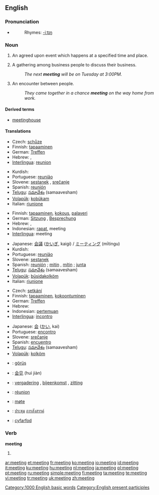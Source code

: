 ==English==

{{rank|physical|spring|troops|897|meeting|corner|spite|built}}

===Pronunciation===
* {{audio|en-us-meeting.ogg|Audio (US)}}
*: Rhymes: [[Rhymes:English:-iːtɪŋ|-iːtɪŋ]]

===Noun===
{{en-noun}}

# {{rfex}} An agreed upon event which happens at a specified time and place.
# A gathering among business people to discuss their business.
#: ''The next '''meeting''' will be on Tuesday at 3:00PM.''
# An encounter between people.
#: ''They came together in a chance '''meeting''' on the way home from work.''

====Derived terms====
* [[meetinghouse]]

====Translations====
{{trans-top|agreed upon event which happens at a specified time and place}}
* Czech: [[schůze]] {{f}}
* Finnish: [[tapaaminen]]
* German: [[Treffen]] {{n}}
* Hebrew: {{he-translation|פגישה|pgishá}} {{f}}, {{he-translation|ישיבה|yeshivá}} {{f}}
* [[Interlingua]]: [[reunion]]
{{trans-mid}}
* Kurdish: {{KUchar|[[کۆبونه‌وه‌]]}}
* Portuguese: [[reunião]] {{f}}
* Slovene: [[sestanek]] {{m}}, [[srečanje]] {{n}}
* Spanish: [[reunión]] {{f}}
* [[Telugu]]: [[సమావేశం]] (samaavesham)
* [[Volapük]]: [[kobükam]]
* Italian: [[riunione]] {{f}}
{{trans-bottom}}

{{trans-top|gathering among business people to discuss their business}}
* Finnish: [[tapaaminen]], [[kokous]], [[palaveri]]
* German: [[Sitzung]] {{f}}, [[Besprechung]] {{f}}
* Hebrew: {{he-translation|פגישה|pgishá}} {{f}}, {{he-translation|ישיבה|yeshivá}} {{f}}
* Indonesian: [[rapat]], meeting
* [[Interlingua]]: meeting
{{trans-mid}}
* Japanese: [[会議]] ([[かいぎ]], kaigi) / [[ミーティング]] (mītingu)
* Kurdish: {{KUchar|[[کۆبونه‌وه‌]]}}
* Portuguese: [[reunião]] {{f}}
* Slovene: [[sestanek]] {{m}}
* Spanish: [[reunión]] {{f}}; [[mitin]] {{m}}, [[mítin]] {{italbrac|Latin America}}; [[junta]] {{f}}
* [[Telugu]]: [[సమావేశం]] (samaavesham)
* [[Volapük]]: [[büsidakolköm]]
* Italian: [[riunione]] {{f}}
{{trans-bottom}}

{{trans-top|encounter between people}}
* Czech: [[setkání]] {{n}}
* Finnish: [[tapaaminen]], [[kokoontuminen]]
* German: [[Treffen]] {{n}}
* Hebrew: {{he-translation|פגישה|pgishá}} {{f}}
* Indonesian: [[temu|pertemuan]]
* [[Interlingua]]: [[incontro]]
{{trans-mid}}
* Japanese: [[会]] ([[かい]], kai)
* Portuguese: [[encontro]]
* Slovene: [[srečanje]] {{n}}
* Spanish: [[encuentro]]
* [[Telugu]]: [[సమావేశం]] (samaavesham)
* [[Volapük]]: [[kolköm]]
{{trans-bottom}}

{{checktrans-top}}
* {{ttbc|Azerbaijani}}: [[görüş]]
* {{ttbc|Chinese}}: [[会见]] (huì jiàn)
* {{ttbc|Dutch}}: [[vergadering]] {{f}}, [[bijeenkomst]] {{f}}, [[zitting]] {{f}}
* {{ttbc|French}}: [[réunion]] {{f}}
{{trans-mid}}
* {{ttbc|Norwegian}}: [[møte]]
* {{ttbc|Thai}}: [[ประชุม]] [[การสังสรรค์]]
* {{ttbc|Welsh}}: [[cyfarfod]]
{{trans-bottom}}

===Verb===
'''meeting'''

# {{present participle of|meet}}

[[Category:1000 English basic words]]
[[Category:English present participles]]

[[ar:meeting]]
[[et:meeting]]
[[fr:meeting]]
[[ko:meeting]]
[[io:meeting]]
[[id:meeting]]
[[it:meeting]]
[[ku:meeting]]
[[hu:meeting]]
[[nl:meeting]]
[[ja:meeting]]
[[pl:meeting]]
[[pt:meeting]]
[[ru:meeting]]
[[simple:meeting]]
[[fi:meeting]]
[[ta:meeting]]
[[te:meeting]]
[[vi:meeting]]
[[tr:meeting]]
[[uk:meeting]]
[[zh:meeting]]